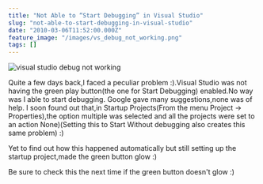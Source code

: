```yaml
---
title: "Not Able to “Start Debugging” in Visual Studio"
slug: "not-able-to-start-debugging-in-visual-studio"
date: "2010-03-06T11:52:00.000Z"
feature_image: "/images/vs_debug_not_working.png"
tags: []
---
```


![visual studio debug not working](/images/vs_debug_not_working.png)

Quite a few days back,I faced a peculiar problem :).Visual Studio was not having the green play button(the one for Start Debugging) enabled.No way was I able to start debugging. Google gave many suggestions,none was of help. I soon found out that,in Startup Projects(From the menu Project -> Properties),the option multiple was selected and all the projects were set to an action None)(Setting this to Start Without debugging also creates this same problem) :)

Yet to find out how this happened automatically but still setting up the startup project,made the green button glow :)

Be sure to check this the next time if the green button doesn't glow :)